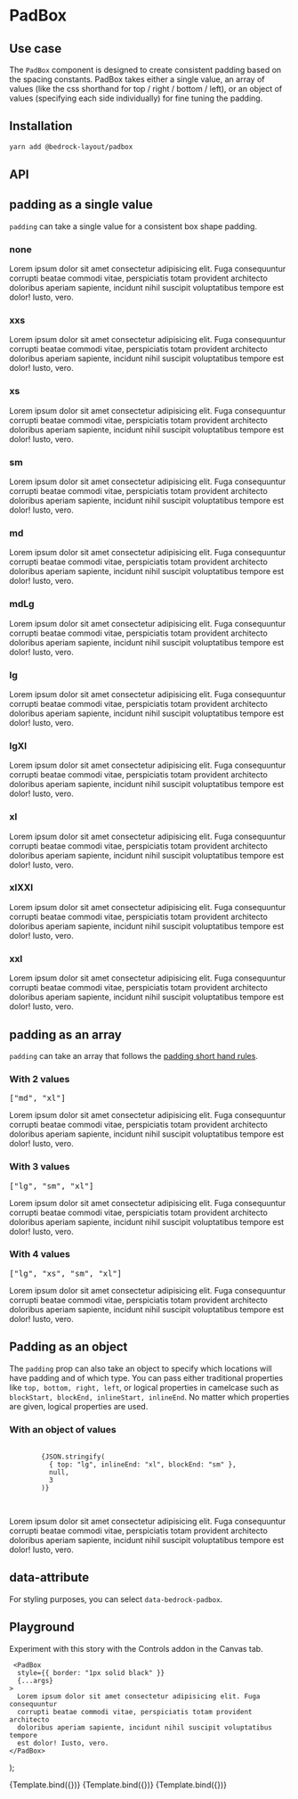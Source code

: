

<Meta title="Components/PadBox" component={PadBox} />

# PadBox

## Use case

The `PadBox` component is designed to create consistent padding based on the spacing constants.
PadBox takes either a single value, an array of values (like the css shorthand for top / right / bottom / left), or an object of values (specifying each side individually) for fine tuning the padding.

## Installation

```bash
yarn add @bedrock-layout/padbox
```

## API

<Story name="API" argTypes={argTypes} />

<ArgsTable story="API" />

## padding as a single value

`padding` can take a single value for a consistent box shape padding.

<Canvas withToolbar withSource="open">
  <Story name="Basic">
    <h3>none</h3>
    <PadBox style={{ border: "1px solid black" }} padding="none">
      Lorem ipsum dolor sit amet consectetur adipisicing elit. Fuga consequuntur
      corrupti beatae commodi vitae, perspiciatis totam provident architecto
      doloribus aperiam sapiente, incidunt nihil suscipit voluptatibus tempore
      est dolor! Iusto, vero.
    </PadBox>
    <h3>xxs</h3>
    <PadBox style={{ border: "1px solid black" }} padding="xxs">
      Lorem ipsum dolor sit amet consectetur adipisicing elit. Fuga consequuntur
      corrupti beatae commodi vitae, perspiciatis totam provident architecto
      doloribus aperiam sapiente, incidunt nihil suscipit voluptatibus tempore
      est dolor! Iusto, vero.
    </PadBox>
    <h3>xs</h3>
    <PadBox style={{ border: "1px solid black" }} padding="xs">
      Lorem ipsum dolor sit amet consectetur adipisicing elit. Fuga consequuntur
      corrupti beatae commodi vitae, perspiciatis totam provident architecto
      doloribus aperiam sapiente, incidunt nihil suscipit voluptatibus tempore
      est dolor! Iusto, vero.
    </PadBox>
    <h3>sm</h3>
    <PadBox style={{ border: "1px solid black" }} padding="sm">
      Lorem ipsum dolor sit amet consectetur adipisicing elit. Fuga consequuntur
      corrupti beatae commodi vitae, perspiciatis totam provident architecto
      doloribus aperiam sapiente, incidunt nihil suscipit voluptatibus tempore
      est dolor! Iusto, vero.
    </PadBox>
    <h3>md</h3>
    <PadBox style={{ border: "1px solid black" }} padding="md">
      Lorem ipsum dolor sit amet consectetur adipisicing elit. Fuga consequuntur
      corrupti beatae commodi vitae, perspiciatis totam provident architecto
      doloribus aperiam sapiente, incidunt nihil suscipit voluptatibus tempore
      est dolor! Iusto, vero.
    </PadBox>
    <h3>mdLg</h3>
    <PadBox style={{ border: "1px solid black" }} padding="mdLg">
      Lorem ipsum dolor sit amet consectetur adipisicing elit. Fuga consequuntur
      corrupti beatae commodi vitae, perspiciatis totam provident architecto
      doloribus aperiam sapiente, incidunt nihil suscipit voluptatibus tempore
      est dolor! Iusto, vero.
    </PadBox>
    <h3>lg</h3>
    <PadBox style={{ border: "1px solid black" }} padding="lg">
      Lorem ipsum dolor sit amet consectetur adipisicing elit. Fuga consequuntur
      corrupti beatae commodi vitae, perspiciatis totam provident architecto
      doloribus aperiam sapiente, incidunt nihil suscipit voluptatibus tempore
      est dolor! Iusto, vero.
    </PadBox>
    <h3>lgXl</h3>
    <PadBox style={{ border: "1px solid black" }} padding="lgXl">
      Lorem ipsum dolor sit amet consectetur adipisicing elit. Fuga consequuntur
      corrupti beatae commodi vitae, perspiciatis totam provident architecto
      doloribus aperiam sapiente, incidunt nihil suscipit voluptatibus tempore
      est dolor! Iusto, vero.
    </PadBox>
    <h3>xl</h3>
    <PadBox style={{ border: "1px solid black" }} padding="xl">
      Lorem ipsum dolor sit amet consectetur adipisicing elit. Fuga consequuntur
      corrupti beatae commodi vitae, perspiciatis totam provident architecto
      doloribus aperiam sapiente, incidunt nihil suscipit voluptatibus tempore
      est dolor! Iusto, vero.
    </PadBox>
    <h3>xlXXl</h3>
    <PadBox style={{ border: "1px solid black" }} padding="xlXXl">
      Lorem ipsum dolor sit amet consectetur adipisicing elit. Fuga consequuntur
      corrupti beatae commodi vitae, perspiciatis totam provident architecto
      doloribus aperiam sapiente, incidunt nihil suscipit voluptatibus tempore
      est dolor! Iusto, vero.
    </PadBox>
    <h3>xxl</h3>
    <PadBox style={{ border: "1px solid black" }} padding="xxl">
      Lorem ipsum dolor sit amet consectetur adipisicing elit. Fuga consequuntur
      corrupti beatae commodi vitae, perspiciatis totam provident architecto
      doloribus aperiam sapiente, incidunt nihil suscipit voluptatibus tempore
      est dolor! Iusto, vero.
    </PadBox>
  </Story>
</Canvas>

## padding as an array

`padding` can take an array that follows the [padding short hand rules](https://developer.mozilla.org/en-US/docs/Web/CSS/padding).

<Canvas withToolbar withSource="open">
  <Story name="With an array">
    <h3>With 2 values</h3>
    <pre>["md", "xl"]</pre>
    <PadBox style={{ border: "1px solid black" }} padding={["md", "xl"]}>
      Lorem ipsum dolor sit amet consectetur adipisicing elit. Fuga consequuntur
      corrupti beatae commodi vitae, perspiciatis totam provident architecto
      doloribus aperiam sapiente, incidunt nihil suscipit voluptatibus tempore
      est dolor! Iusto, vero.
    </PadBox>
    <h3>With 3 values</h3>
    <pre>["lg", "sm", "xl"]</pre>
    <PadBox style={{ border: "1px solid black" }} padding={["lg", "sm", "xl"]}>
      Lorem ipsum dolor sit amet consectetur adipisicing elit. Fuga consequuntur
      corrupti beatae commodi vitae, perspiciatis totam provident architecto
      doloribus aperiam sapiente, incidunt nihil suscipit voluptatibus tempore
      est dolor! Iusto, vero.
    </PadBox>
    <h3>With 4 values</h3>
    <pre>["lg", "xs", "sm", "xl"]</pre>
    <PadBox
      style={{ border: "1px solid black" }}
      padding={["lg", "xs", "sm", "xl"]}
    >
      Lorem ipsum dolor sit amet consectetur adipisicing elit. Fuga consequuntur
      corrupti beatae commodi vitae, perspiciatis totam provident architecto
      doloribus aperiam sapiente, incidunt nihil suscipit voluptatibus tempore
      est dolor! Iusto, vero.
    </PadBox>
  </Story>
</Canvas>

## Padding as an object

The `padding` prop can also take an object to specify which locations will have padding and of which type.
You can pass either traditional properties like `top, bottom, right, left`, or logical properties in camelcase such as `blockStart, blockEnd, inlineStart, inlineEnd`.
No matter which properties are given, logical properties are used.

<Canvas withToolbar withSource="open">
  <Story name="With an object">
    <h3>With an object of values</h3>
    <pre>
      <code>
        {JSON.stringify(
          { top: "lg", inlineEnd: "xl", blockEnd: "sm" },
          null,
          3
        )}
      </code>
    </pre>
    <PadBox
      style={{ border: "1px solid black" }}
      padding={{ top: "lg", inlineEnd: "xl", blockEnd: "sm" }}
    >
      Lorem ipsum dolor sit amet consectetur adipisicing elit. Fuga consequuntur
      corrupti beatae commodi vitae, perspiciatis totam provident architecto
      doloribus aperiam sapiente, incidunt nihil suscipit voluptatibus tempore
      est dolor! Iusto, vero.
    </PadBox>
  </Story>
</Canvas>

## data-attribute

For styling purposes, you can select `data-bedrock-padbox`.

## Playground

Experiment with this story with the Controls addon in the Canvas tab.

     <PadBox
      style={{ border: "1px solid black" }}
      {...args}
    >
      Lorem ipsum dolor sit amet consectetur adipisicing elit. Fuga consequuntur
      corrupti beatae commodi vitae, perspiciatis totam provident architecto
      doloribus aperiam sapiente, incidunt nihil suscipit voluptatibus tempore
      est dolor! Iusto, vero.
    </PadBox>
);

<Canvas withToolbar>
  <Story
    name="Playground"
    args={{
      padding: "lg",
    }}
    argTypes={singleArgTypes}
  >
    {Template.bind({})}
  </Story>
</Canvas>

<ArgsTable story="Playground" />

<Canvas withToolbar>
  <Story
    name="Playground with array"
    args={{
      padding: ["md", "lg"],
    }}
    argTypes={arrayArgTypes}
  >
    {Template.bind({})}
  </Story>
</Canvas>

<ArgsTable story="Playground with array" />

<Canvas withToolbar>
  <Story
    name="Playground with object"
    args={{
      padding: { left: "md", blockStart: "lg" },
    }}
    argTypes={objArgTypes}
  >
    {Template.bind({})}
  </Story>
</Canvas>

<ArgsTable story="Playground with object" />

